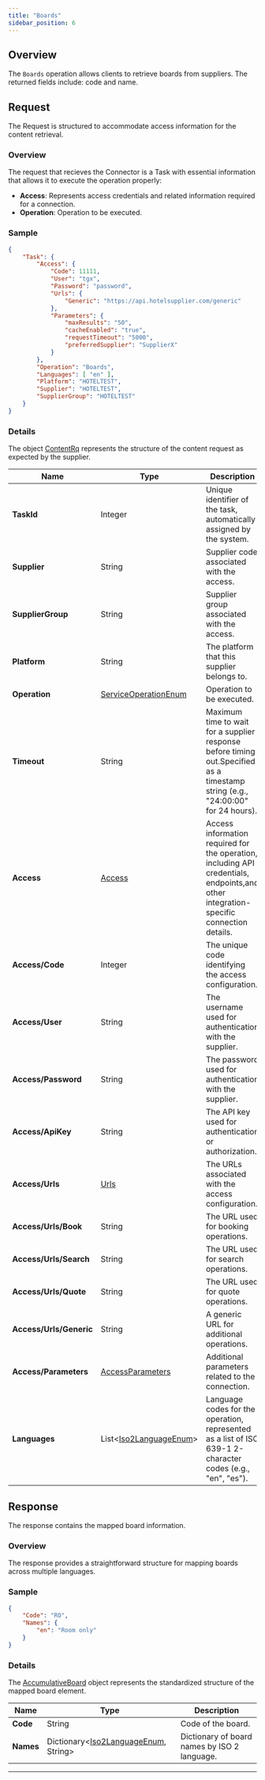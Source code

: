 ```yaml
---
title: "Boards"
sidebar_position: 6
---
```


## **Overview**

The `Boards` operation allows clients to retrieve boards from suppliers. The returned fields include: code and name.

## **Request**

The Request is structured to accommodate access information for the content retrieval.

### **Overview**

The request that recieves the Connector is a Task with essential information that allows it to execute the operation properly:
- **Access**: Represents access credentials and related information required for a connection.
- **Operation**: Operation to be executed.

### **Sample**

```json
{
    "Task": {
        "Access": {
            "Code": 11111,
            "User": "tgx",
            "Password": "password",
            "Urls": {
                "Generic": "https://api.hotelsupplier.com/generic"
            },
            "Parameters": {
                "maxResults": "50",
                "cacheEnabled": "true",
                "requestTimeout": "5000",
                "preferredSupplier": "SupplierX"
            }
        },
        "Operation": "Boards",
        "Languages": [ "en" ],
        "Platform": "HOTELTEST",
        "Supplier": "HOTELTEST",
        "SupplierGroup": "HOTELTEST"
    }
}
```

### **Details**

The object [ContentRq](/docs/apis/for-sellers/connectors-pull-developers-api/API_Reference/contentrq) represents the structure of the content request as expected by the supplier.
  
<!-- TABLE BEGIN Connectors.Content.Pull.Domain.Contracts.Common.ContentRq -->

| Name | Type | Description |
|------|------|-------------|
| **TaskId** | Integer | Unique identifier of the task, automatically assigned by the system. |
| **Supplier** | String | Supplier code associated with the access. |
| **SupplierGroup** | String | Supplier group associated with the access. |
| **Platform** | String | The platform that this supplier belongs to. |
| **Operation** | [ServiceOperationEnum](/docs/apis/for-sellers/connectors-pull-developers-api/API_Reference/serviceoperationenum) | Operation to be executed. |
| **Timeout** | String | Maximum time to wait for a supplier response before timing out.Specified as a timestamp string (e.g., "24:00:00" for 24 hours). |
| **Access** | [Access](/docs/apis/for-sellers/connectors-pull-developers-api/API_Reference/access) | Access information required for the operation, including API credentials, endpoints,and other integration-specific connection details. |
| **Access/Code** | Integer | The unique code identifying the access configuration. |
| **Access/User** | String | The username used for authentication with the supplier. |
| **Access/Password** | String | The password used for authentication with the supplier. |
| **Access/ApiKey** | String | The API key used for authentication or authorization. |
| **Access/Urls** | [Urls](/docs/apis/for-sellers/connectors-pull-developers-api/API_Reference/urls) | The URLs associated with the access configuration. |
| **Access/Urls/Book** | String | The URL used for booking operations. |
| **Access/Urls/Search** | String | The URL used for search operations. |
| **Access/Urls/Quote** | String | The URL used for quote operations. |
| **Access/Urls/Generic** | String | A generic URL for additional operations. |
| **Access/Parameters** | [AccessParameters](/docs/apis/for-sellers/connectors-pull-developers-api/API_Reference/accessparameters) | Additional parameters related to the connection. |
| **Languages** | List&lt;[Iso2LanguageEnum](/docs/apis/for-sellers/connectors-pull-developers-api/API_Reference/iso2languageenum)&gt; | Language codes for the operation, represented as a list of ISO 639-1 2-character codes (e.g., "en", "es"). |

<!-- TABLE END -->

## **Response**

The response contains the mapped board information.

### **Overview**

The response provides a straightforward structure for mapping boards across multiple languages.

### **Sample**

```json
{
	"Code": "RO",
	"Names": {
		"en": "Room only"
	}
}
```

### **Details**

The [AccumulativeBoard](/docs/apis/for-sellers/connectors-pull-developers-api/API_Reference/accumulativeboard) object represents the standardized structure of the mapped board element.

<!-- TABLE BEGIN Content.Common.Domain.AccumulativeContracts.Board -->
| Name | Type | Description |
|------|------|-------------|
| **Code** | String | Code of the board. |
| **Names** | Dictionary&lt;[Iso2LanguageEnum](/docs/apis/for-sellers/connectors-pull-developers-api/API_Reference/iso2languageenum), String&gt;  | Dictionary of board names by ISO 2 language. |
<!-- TABLE END -->

---
